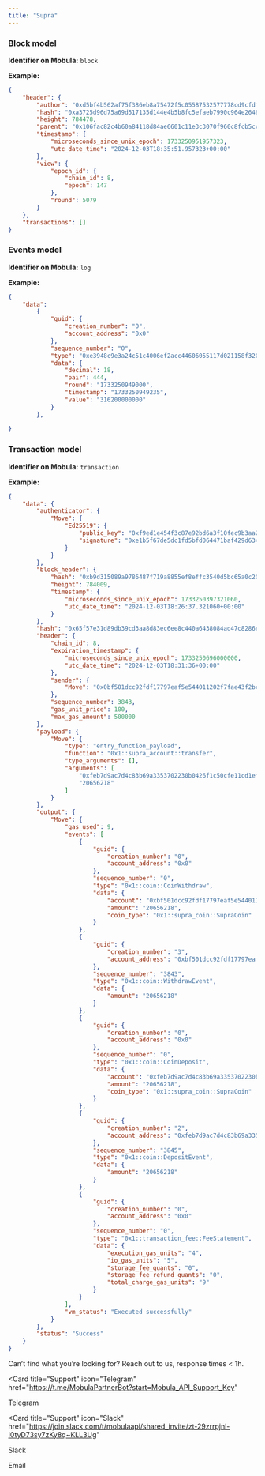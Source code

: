```yaml
---
title: "Supra"
---
```


### Block model

<b>Identifier on Mobula:</b> `block`

<b>Example:</b>

```json
{
    "header": {
        "author": "0xd5bf4b562af75f386eb8a75472f5c05587532577778cd9cfdfb0b5614816c76e",
        "hash": "0xa3725d96d75a69d517135d144e4b5b8fc5efaeb7990c964e2648705efe9142a3",
        "height": 784478,
        "parent": "0x106fac82c4b60a84118d84ae6601c11e3c3070f960c8fcb5ccda9c228c06cbd7",
        "timestamp": {
            "microseconds_since_unix_epoch": 1733250951957323,
            "utc_date_time": "2024-12-03T18:35:51.957323+00:00"
        },
        "view": {
            "epoch_id": {
                "chain_id": 8,
                "epoch": 147
            },
            "round": 5079
        }
    },
    "transactions": []
}
```

### Events model

<b>Identifier on Mobula:</b> `log`

<b>Example:</b>

```json
{
    "data": 
        {
            "guid": {
                "creation_number": "0",
                "account_address": "0x0"
            },
            "sequence_number": "0",
            "type": "0xe3948c9e3a24c51c4006ef2acc44606055117d021158f320062df099c4a94150::supra_oracle_storage::Price",
            "data": {
                "decimal": 18,
                "pair": 444,
                "round": "1733250949000",
                "timestamp": "1733250949235",
                "value": "316200000000"
            }
        },
    
}
```

### Transaction model

<b>Identifier on Mobula:</b> `transaction`

<b>Example:</b>

```json
{
    "data": {
        "authenticator": {
            "Move": {
                "Ed25519": {
                    "public_key": "0xf9ed1e454f3c87e92bd6a3f10fec9b3aa234a027c47482a009e27f17a7af0e5f",
                    "signature": "0xe1b5f67de5dc1fd5bfd064471baf429d634a7748bcdb2147dddb56938ff89085353cd56abcb6b2858aa170c5e9c36bff4c0437cd0c4f971c925d52aa89a4eb00"
                }
            }
        },
        "block_header": {
            "hash": "0xb9d315089a9786487f719a8855ef8effc3540d5bc65a0c20cda143abd61fdec9",
            "height": 784009,
            "timestamp": {
                "microseconds_since_unix_epoch": 1733250397321060,
                "utc_date_time": "2024-12-03T18:26:37.321060+00:00"
            }
        },
        "hash": "0x65f57e31d89db39cd3aa8d83ec6ee8c440a6438084ad47c8286e5bb200f9b3e3",
        "header": {
            "chain_id": 8,
            "expiration_timestamp": {
                "microseconds_since_unix_epoch": 1733250696000000,
                "utc_date_time": "2024-12-03T18:31:36+00:00"
            },
            "sender": {
                "Move": "0x0bf501dcc92fdf17797eaf5e544011202f7fae43f2bc13eb4d2253e0f2faf8cb"
            },
            "sequence_number": 3843,
            "gas_unit_price": 100,
            "max_gas_amount": 500000
        },
        "payload": {
            "Move": {
                "type": "entry_function_payload",
                "function": "0x1::supra_account::transfer",
                "type_arguments": [],
                "arguments": [
                    "0xfeb7d9ac7d4c83b69a3353702230b0426f1c50cfe11cd1ef832049f9c233fd59",
                    "20656218"
                ]
            }
        },
        "output": {
            "Move": {
                "gas_used": 9,
                "events": [
                    {
                        "guid": {
                            "creation_number": "0",
                            "account_address": "0x0"
                        },
                        "sequence_number": "0",
                        "type": "0x1::coin::CoinWithdraw",
                        "data": {
                            "account": "0xbf501dcc92fdf17797eaf5e544011202f7fae43f2bc13eb4d2253e0f2faf8cb",
                            "amount": "20656218",
                            "coin_type": "0x1::supra_coin::SupraCoin"
                        }
                    },
                    {
                        "guid": {
                            "creation_number": "3",
                            "account_address": "0xbf501dcc92fdf17797eaf5e544011202f7fae43f2bc13eb4d2253e0f2faf8cb"
                        },
                        "sequence_number": "3843",
                        "type": "0x1::coin::WithdrawEvent",
                        "data": {
                            "amount": "20656218"
                        }
                    },
                    {
                        "guid": {
                            "creation_number": "0",
                            "account_address": "0x0"
                        },
                        "sequence_number": "0",
                        "type": "0x1::coin::CoinDeposit",
                        "data": {
                            "account": "0xfeb7d9ac7d4c83b69a3353702230b0426f1c50cfe11cd1ef832049f9c233fd59",
                            "amount": "20656218",
                            "coin_type": "0x1::supra_coin::SupraCoin"
                        }
                    },
                    {
                        "guid": {
                            "creation_number": "2",
                            "account_address": "0xfeb7d9ac7d4c83b69a3353702230b0426f1c50cfe11cd1ef832049f9c233fd59"
                        },
                        "sequence_number": "3845",
                        "type": "0x1::coin::DepositEvent",
                        "data": {
                            "amount": "20656218"
                        }
                    },
                    {
                        "guid": {
                            "creation_number": "0",
                            "account_address": "0x0"
                        },
                        "sequence_number": "0",
                        "type": "0x1::transaction_fee::FeeStatement",
                        "data": {
                            "execution_gas_units": "4",
                            "io_gas_units": "5",
                            "storage_fee_quants": "0",
                            "storage_fee_refund_quants": "0",
                            "total_charge_gas_units": "9"
                        }
                    }
                ],
                "vm_status": "Executed successfully"
            }
        },
        "status": "Success"
    }
}
```


Can’t find what you’re looking for? Reach out to us, response times < 1h.

<CardGroup>

<Card
  title="Support"
  icon="Telegram"
  href="https://t.me/MobulaPartnerBot?start=Mobula_API_Support_Key"
>
  Telegram
</Card>

<Card
  title="Support"
  icon="Slack"
  href="https://join.slack.com/t/mobulaapi/shared_invite/zt-29zrrpjnl-I0tyD73sy7zKy8q~KLL3Ug"
>
  Slack
</Card>

<Card title="Need help?" icon="envelope" href="mailto:contact@mobulalabs.org">
  Email
</Card>

</CardGroup>
